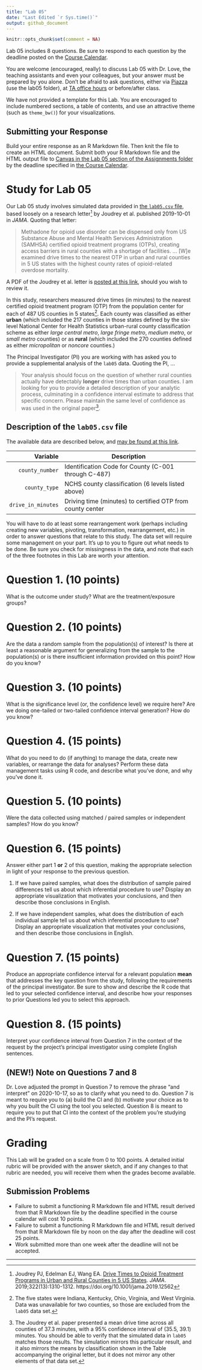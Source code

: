 ---
title: "Lab 05"
date: "Last Edited `r Sys.time()`"
output: github_document
---

```{r setup, include=FALSE}
knitr::opts_chunk$set(comment = NA)
```

Lab 05 includes 8 questions. Be sure to respond to each question by the deadline posted on the [Course Calendar](https://thomaselove.github.io/431/calendar.html). 

You are welcome (encouraged, really) to discuss Lab 05 with Dr. Love, the teaching assistants and even your colleagues, but your answer must be prepared by you alone. Don't be afraid to ask questions, either via [Piazza](https://piazza.com/case/fall2020/pqhs431) (use the lab05 folder), at [TA office hours](https://thomaselove.github.io/431/contact.html) or before/after class.

We have not provided a template for this Lab. You are encouraged to include numbered sections, a table of contents, and use an attractive theme (such as `theme_bw()`) for your visualizations.

## Submitting your Response

Build your entire response as an R Markdown file. Then knit the file to create an HTML document. Submit both your R Markdown file and the HTML output file to [Canvas in the Lab 05 section of the Assignments folder](https://canvas.case.edu) by the deadline specified in [the Course Calendar](https://thomaselove.github.io/431/calendar.html).

# Study for Lab 05 {-}

Our Lab 05 study involves simulated data provided in [the `lab05.csv` file](https://raw.githubusercontent.com/THOMASELOVE/431-2020/master/labs/lab05/data/lab05.csv), based loosely on a research letter[^1] by Joudrey et al. published 2019-10-01 in *JAMA*. Quoting that letter:

> Methadone for opioid use disorder can be dispensed only from US Substance Abuse and Mental Health Services Administration (SAMHSA) certified opioid treatment programs (OTPs), creating access barriers in rural counties with a shortage of facilities. ... [W]e examined drive times to the nearest OTP in urban and rural counties in 5 US states with the highest county rates of opioid-related overdose mortality.

A PDF of the Joudrey et al. letter is [posted at this link](https://github.com/THOMASELOVE/431-2020/blob/master/labs/lab05/article/jama_joudrey_2019.pdf), should you wish to review it.

In this study, researchers measured drive times (in minutes) to the nearest certified opioid treatment program (OTP) from the population center for each of 487 US counties in 5 states[^2]. Each county was classified as either **urban** (which included the 217 counties in those states defined by the six-level National Center for Health Statistics urban-rural county classification scheme as either *large central metro*, *large fringe metro*, *medium metro*, or *small metro* counties) or as **rural** (which included the 270 counties defined as either *micropolitan* or *noncore* counties.) 

The Principal Investigator (PI) you are working with has asked you to provide a supplemental analysis of the `lab05` data. Quoting the PI, ...

> Your analysis should focus on the question of whether rural counties actually have detectably **longer** drive times than urban counties. I am looking for you to provide a detailed description of your analytic process, culminating in a confidence interval estimate to address that specific concern. Please maintain the same level of confidence as was used in the original paper[^3].

## Description of the `lab05.csv` file

The available data are described below, and [may be found at this link](https://raw.githubusercontent.com/THOMASELOVE/431-2020/master/labs/lab05/data/lab05.csv).

Variable | Description
-------: | ---------------------------------------------
`county_number` | Identification Code for County (C-001 through C-487)
`county_type` | NCHS county classification (6 levels listed above)
`drive_in_minutes` | Driving time (minutes) to certified OTP from county center

You will have to do at least some rearrangement work (perhaps including creating new variables, pivoting, transformation, rearrangement, etc.) in order to answer questions that relate to this study. The data set will require some management on your part. It's up to you to figure out what needs to be done. Be sure you check for missingness in the data, and note that each of the three footnotes in this Lab are worth your attention.

# Question 1. (10 points)

What is the outcome under study? What are the treatment/exposure groups?

# Question 2. (10 points)

Are the data a random sample from the population(s) of interest? Is there at least a reasonable argument for generalizing from the sample to the population(s) or is there insufficient information provided on this point? How do you know?

# Question 3. (10 points)

What is the significance level (or, the confidence level) we require here? Are we doing one-tailed or two-tailed confidence interval generation? How do you know?

# Question 4. (15 points)

What do you need to do (if anything) to manage the data, create new variables, or rearrange the data for analyses? Perform these data management tasks using R code, and describe what you've done, and why you've done it.

# Question 5. (10 points)

Were the data collected using matched / paired samples or independent samples? How do you know?

# Question 6. (15 points)

Answer either part 1 **or** 2 of this question, making the appropriate selection in light of your response to the previous question.

1. If we have paired samples, what does the distribution of sample paired differences tell us about which inferential procedure to use? Display an appropriate visualization that motivates your conclusions, and then describe those conclusions in English.

2. If we have independent samples, what does the distribution of each individual sample tell us about which inferential procedure to use? Display an appropriate visualization that motivates your conclusions, and then describe those conclusions in English.

# Question 7. (15 points)

Produce an appropriate confidence interval for a relevant population **mean** that addresses the key question from the study, following the requirements of the principal investigator. Be sure to show and describe the R code that led to your selected confidence interval, and describe how your responses to prior Questions led you to select this approach.

# Question 8. (15 points)

Interpret your confidence interval from Question 7 in the context of the request by the project's principal investigator using complete English sentences.

## (NEW!) Note on Questions 7 and 8

Dr. Love adjusted the prompt in Question 7 to remove the phrase "and interpret" on 2020-10-17, so as to clarify what you need to do. Question 7 is meant to require you to (a) build the CI and (b) motivate your choice as to why you built the CI using the tool you selected. Question 8 is meant to require you to put that CI into the context of the problem you're studying and the PI's request.

# Grading

This Lab will be graded on a scale from 0 to 100 points. A detailed initial rubric will be provided with the answer sketch, and if any changes to that rubric are needed, you will receive them when the grades become available.

## Submission Problems

- Failure to submit a functioning R Markdown file and HTML result derived from that R Markdown file by the deadline specified in the course calendar will cost 10 points.
- Failure to submit a functioning R Markdown file and HTML result derived from that R Markdown file by noon on the day after the deadline will cost 25 points.
- Work submitted more than one week after the deadline will not be accepted.

------

[^1]: Joudrey PJ, Edelman EJ, Wang EA. [Drive Times to Opioid Treatment Programs in Urban and Rural Counties in 5 US States](https://jamanetwork.com/journals/jama/fullarticle/2752051). *JAMA*. 2019;322(13):1310-1312. https://doi.org/10.1001/jama.2019.12562

[^2]: The five states were Indiana, Kentucky, Ohio, Virginia, and West Virginia. Data was unavailable for two counties, so those are excluded from the `lab05` data set.

[^3]: The Joudrey et al. paper presented a mean drive time across all counties of 37.3 minutes, with a 95% confidence interval of (35.5, 39.1) minutes. You should be able to verify that the simulated data in `lab05` matches those results. The simulation mirrors this particular result, and it also mirrors the means by classification shown in the Table accompanying the original letter, but it does not mirror any other elements of that data set.


